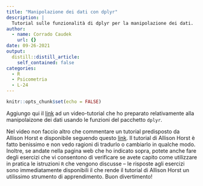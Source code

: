 ```yaml
---
title: "Manipolazione dei dati con dplyr"
description: |
  Tutorial sulle funzionalità di dplyr per la manipolazione dei dati.
author:
  - name: Corrado Caudek
    url: {}
date: 09-26-2021
output:
  distill::distill_article:
    self_contained: false
categories:
  - R
  - Psicometria
  - L-24
---
```


```r
knitr::opts_chunk$set(echo = FALSE)
```


Aggiungo qui il [link](https://drive.google.com/file/d/1AV-shsx5wNCar2VjHUh4cbIt84f1Dytw/view?usp=sharing) ad un video-tutorial che ho preparato relativamente alla manipolaizone dei dati usando le funzioni del pacchetto `dplyr`. 

Nel video non faccio altro che commentare un tutorial predisposto da Allison Horst e disponibile seguendo questo  [link](https://allisonhorst.shinyapps.io/dplyr-learnr/#section-welcome). Il tutorial di Allison Horst è fatto benissimo e non vedo ragioni di tradurlo o cambiarlo in qualche modo. Inoltre, se andate nella pagina web che ho indicato sopra, potete anche fare degli esercizi che vi consentono di verificare se avete capito come utilizzare in pratica le istruzioni `R` che vengono discusse -- le risposte agli esercizi sono immediatamente disponibili il che rende il tutorial di Allison Horst un utilissimo strumento di apprendimento. Buon divertimento!



